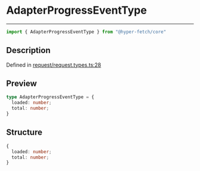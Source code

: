 

# AdapterProgressEventType

<div class="api-docs__separator" data-reactroot="">

---

</div><div class="api-docs__import" data-reactroot="">

```ts
import { AdapterProgressEventType } from "@hyper-fetch/core"
```

</div><div class="api-docs__section">

## Description

</div><div class="api-docs__description"><span class="api-docs__do-not-parse">



</span></div><p class="api-docs__definition">

Defined in [request/request.types.ts:28](https://github.com/BetterTyped/hyper-fetch/blob/cc329b91/packages/core/src/request/request.types.ts#L28)

</p><div class="api-docs__section">

## Preview

</div><div class="api-docs__preview type">

```ts
type AdapterProgressEventType = {
  loaded: number; 
  total: number; 
}
```

</div><div class="api-docs__section">

## Structure

</div><div class="api-docs__returns">

```ts
{
  loaded: number;
  total: number;
}
```

</div>